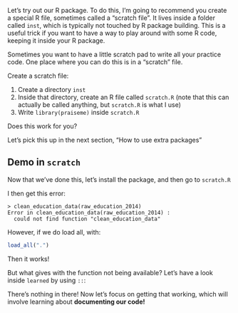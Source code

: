 
Let's try out our R package. To do this, I'm going to recommend you create a special R file, sometimes called a "scratch file". It lives inside a folder called `inst`, which is typically not touched by R package building. This is a useful trick if you want to have a way to play around with some R code, keeping it inside your R package.

::: {.callout-note title="Workflow ideas: a scratch file" collapse="true"}
Sometimes you want to have a little scratch pad to write all your practice code. One place where you can do this is in a "scratch" file.

Create a scratch file:

1.  Create a directory `inst`
2.  Inside that directory, create an R file called `scratch.R` (note that this can actually be called anything, but `scratch.R` is what I use)
3.  Write `library(praiseme)` inside `scratch.R`
:::

Does this work for you?

Let's pick this up in the next section, "How to use extra packages"


## Demo in `scratch`

Now that we've done this, let's install the package, and then go to `scratch.R`

I then get this error:

```
> clean_education_data(raw_education_2014)
Error in clean_education_data(raw_education_2014) : 
  could not find function "clean_education_data"
```

However, if we do load all, with:

```r
load_all(".")
```

Then it works!

But what gives with the function not being available? Let's have a look inside `learned` by using `::`:

There's nothing in there! Now let's focus on getting that working, which will involve learning about **documenting our code!**



